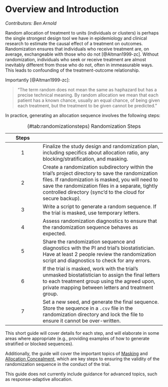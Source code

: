 
# Overview and Introduction {#overview}

_Contributors: Ben Arnold_

Random allocation of treatment to units (individuals or clusters) is perhaps the single strongest design tool we have in epidemiology and clinical research to estimate the causal effect of a treatment on outcomes.  Randomization ensures that individuals who receive treatment are, on average, exchangeable with those who do not [@Altman1999-zc]. Without randomization, individuals who seek or receive treatment are almost inevitably different from those who do not, often in immeasurable ways. This leads to confounding of the treatment-outcome relationship. 

Importantly [@Altman1999-zc]:

> "The term random does not mean the same as haphazard but has a precise technical meaning. By random allocation we mean that each patient has a known chance, usually an equal chance, of being given each treatment, but the treatment to be given cannot be predicted."


In practice, generating an allocation sequence involves the following steps:

Steps |  |
:----:|:--------------------|
1    | Finalize the study design and randomization plan, including specifics about allocation ratio, any blocking/stratification, and masking.  |
2  | Create a randomization subdirectory within the trial's project directory to save the randomization files. If randomization is masked, you will need to save the randomization files in a separate, tightly controlled directory (sync'd to the cloud for secure backup).|
3    | Write a script to generate a random sequence. If the trial is masked, use temporary letters. |
4    | Assess randomization diagnostics to ensure that the randomization sequence behaves as expected. |
5    | Share the randomization sequence and diagnostics with the PI and trial's biostatistician. Have at least 2 people review the randomization script and diagnostics to check for any errors. |
6    | If the trial is masked, work with the trial's unmasked biostatistician to assign the final letters to each treatment group using the agreed upon, private mapping between letters and treatment group. |
7    | Set a new seed, and generate the final sequence. Store the sequence in a `.csv` file in the randomization directory and lock the file to ensure it cannot be over-written. |

Table: (\#tab:randomizationsteps) Randomization Steps


This short guide will cover details for each step, and will elaborate in some areas where appropriate (e.g., providing examples of how to generate stratified or blocked sequences).

Additionally, the guide will cover the important topics of [Masking](#masking) and [Allocation Concealment](#allocationconcealment), which are key steps to ensuring the validity of the randomization sequence in the conduct of the trial. 

This guide does not currently include guidance for advanced topics, such as response-adaptive allocation.

